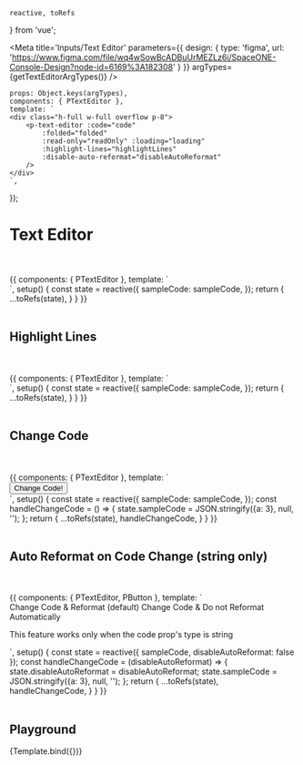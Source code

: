 
    reactive, toRefs
} from 'vue';





<Meta title='Inputs/Text Editor' parameters={{
    design: {
        type: 'figma',
        url: 'https://www.figma.com/file/wq4wSowBcADBuUrMEZLz6i/SpaceONE-Console-Design?node-id=6169%3A182308'
    }
}} argTypes={getTextEditorArgTypes()}
/>

    props: Object.keys(argTypes),
    components: { PTextEditor },
    template: `
    <div class="h-full w-full overflow p-8">
        <p-text-editor :code="code"
            :folded="folded"
            :read-only="readOnly" :loading="loading"
            :highlight-lines="highlightLines"
            :disable-auto-reformat="disableAutoReformat"
        />
    </div>
    `,
});


# Text Editor
<br/>
<br/>


<Canvas>
    <Story name="Basic">
        {{
            components: { PTextEditor },
            template: `
    <div class="h-full w-full overflow p-8">
        <p-text-editor :code="sampleCode" folded />
    </div>
    `,
        setup() {
            const state = reactive({
                sampleCode: sampleCode,
            });
            return {
                ...toRefs(state),
            }
        }
        }}
    </Story>
</Canvas>

<br/>
<br/>

## Highlight Lines
<br/>
<br/>

<Canvas>
    <Story name="Highlight Lines">
        {{
            components: { PTextEditor },
            template: `
    <div class="h-full w-full overflow p-8">
        <p-text-editor :code="sampleCode" folded :highlight-lines="[2,3,4]" />
    </div>
    `,
            setup() {
                const state = reactive({
                    sampleCode: sampleCode,
                });
                return {
                    ...toRefs(state),
                }
            }
        }}
    </Story>
</Canvas>

<br/>
<br/>

## Change Code
<br/>
<br/>

<Canvas>
    <Story name="Change Code">
        {{
            components: { PTextEditor },
            template: `
    <div class="h-full w-full overflow p-8">
        <p-text-editor :code="sampleCode" folded />
        <button @click="handleChangeCode">Change Code!</button>
    </div>
    `,
            setup() {
                const state = reactive({
                    sampleCode: sampleCode,
                });
                const handleChangeCode = () => {
                    state.sampleCode = JSON.stringify({a: 3}, null, '');
                };
                return {
                    ...toRefs(state),
                    handleChangeCode,
                }
            }
        }}
    </Story>
</Canvas>

<br/>
<br/>

## Auto Reformat on Code Change (string only)
<br/>
<br/>

<Canvas>
    <Story name="Auto Reformat on Code Change (string only)">
        {{
            components: { PTextEditor, PButton },
            template: `
    <div class="h-full w-full overflow p-8">
        <p-text-editor :code="sampleCode" folded :disable-auto-reformat="disableAutoReformat" class="mb-4" />
        <p-button style-type="primary" :outline="true" @click="handleChangeCode(false)">Change Code & Reformat (default)</p-button>
        <p-button style-type="secondary" :outline="true" @click="handleChangeCode(true)">Change Code & Do not Reformat Automatically</p-button>
       <p class="text-red-600 font-bold mt-4">This feature works only when the code prop's type is string</p>
    </div>
<!--<div>-->
    `,
            setup() {
                const state = reactive({
                    sampleCode,
                    disableAutoReformat: false
                });
                const handleChangeCode = (disableAutoReformat) => {
                    state.disableAutoReformat = disableAutoReformat;
                    state.sampleCode = JSON.stringify({a: 3}, null, '');
                };
                return {
                    ...toRefs(state),
                    handleChangeCode,
                }
            }
        }}
    </Story>
</Canvas>

<br/>
<br/>


## Playground

<Canvas>
    <Story name="Playground">
        {Template.bind({})}
    </Story>
</Canvas>

<ArgsTable story="Playground"/>
